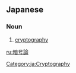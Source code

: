 ==Japanese==
{{ja-kanjitab|暗|号|論}}

===Noun===
{{ja-noun|あんごうろん|kyu=暗號論}}
# [[cryptography]]

[[Category:ja:Cryptography]]

[[ru:暗号論]]